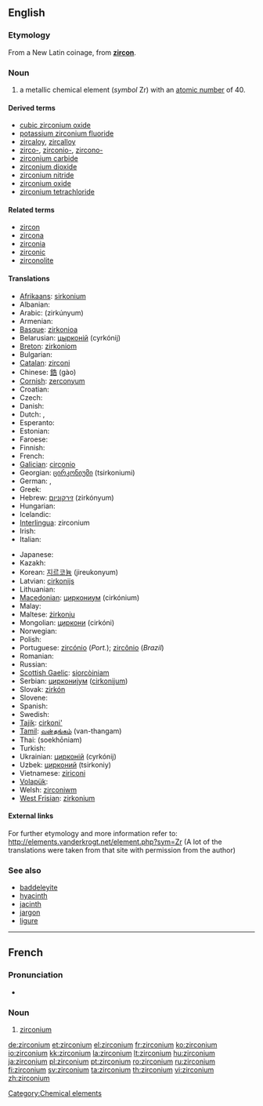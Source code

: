 ==English==
{{elements|Zr|yttrium|Y|niobium|Nb}}

===Etymology===
From a New Latin coinage, from '''[[zircon]]'''.

===Noun===
{{en-noun|-}}
{{wikipedia}}

# a metallic chemical element (''symbol'' Zr) with an [[atomic number]] of 40.

====Derived terms====
* [[cubic zirconium oxide]]
* [[potassium zirconium fluoride]]
* [[zircaloy]], [[zircalloy]]
* [[zirco-]], [[zirconio-]], [[zircono-]]
* [[zirconium carbide]]
* [[zirconium dioxide]]
* [[zirconium nitride]]
* [[zirconium oxide]]
* [[zirconium tetrachloride]]

====Related terms====
* [[zircon]]
* [[zircona]]
* [[zirconia]]
* [[zirconic]]
* [[zirconolite]]

====Translations====
{{trans-top|chemical element}}
* [[Afrikaans]]: [[sirkonium]]
* Albanian: {{t-|sq|zirkonium|xs=Albanian}}
* Arabic: {{Arab|[[زيركونيوم]]}} (zirkúnyum) {{m}}
* Armenian: {{t|hy|ցիրկոնիում|tr=cʿirkonium}}
* [[Basque]]: [[zirkonioa]]
* Belarusian: [[цырконiй]] (cyrkónij) {{m}}
* [[Breton]]: [[zirkoniom]]
* Bulgarian: {{t-|bg|цирконий|m|tr=cirkónij}}
* [[Catalan]]: [[zirconi]]
* Chinese: [[鋯]] (gào)
* [[Cornish]]: [[zerconyum]]
* Croatian: {{t+|hr|cirkonij}}
* Czech: {{t+|cs|zirkonium}}
* Danish: {{t-|da|zirkonium}}
* Dutch: {{t+|nl|zirkonium|n}}, {{t-|nl|zirkoon|n}}
* Esperanto: {{t+|eo|zirkonio|xs=Esperanto}}
* Estonian: {{t-|et|tsirkoonium}}
* Faroese: {{t|fo|zirkon}}
* Finnish: {{t+|fi|zirkonium}}
* French: {{t+|fr|zirconium|m}}
* [[Galician]]: [[circonio]]
* Georgian: [[ცირკონიუმი]] (tsirkoniumi)
* German: {{t+|de|Zirkon|n}}, {{t+|de|Zirkonium|n}}
* Greek: {{t+|el|ζιρκόνιο|n|tr=zirkónio}}
* Hebrew: [[זירקוניום]] (zirkónyum)
* Hungarian: {{t+|hu|cirkónium}}
* Icelandic: {{t+|is|sirkon}}
* [[Interlingua]]: zirconium
* Irish: {{t+|ga|siorcóiniam|xs=Irish}}
* Italian: {{t+|it|zirconio|m}}
{{trans-mid}}
* Japanese: {{t+|ja|ジルコニウム|tr=jirukoniumu}}
* Kazakh: {{t-|kk|цирконий|tr=cirkoniy|sc=Cyrl|xs=Kazakh}}
* Korean: [[지르코늄]] (jireukonyum)
* Latvian: [[cirkonijs]]
* Lithuanian: {{t+|lt|cirkonis|xs=Lithuanian}}
* [[Macedonian]]: [[циркониум]] (cirkónium) {{m}}
* Malay: {{t-|ms|zirkonium|xs=Malay}}
* Maltese: [[żirkonju]]
* Mongolian: [[циркони]] (cirkóni)
* Norwegian: {{t-|no|zirkonium}}
* Polish: {{t+|pl|cyrkon|m}}
* Portuguese: [[zircónio]] (''Port.''); [[zircônio]] (''Brazil'') {{m}}
* Romanian: {{t+|ro|zirconiu|n}}
* Russian: {{t+|ru|цирконий|m|tr=cirkónij}}
* [[Scottish Gaelic]]: [[siorcòiniam]]
* Serbian: [[циркониjум]] ([[cirkonijum]]) {{m}}
* Slovak: [[zirkón]]
* Slovene: {{t+|sl|cirkonij}}
* Spanish: {{t+|es|circonio|m}}
* Swedish: {{t+|sv|zirkonium|n}}
* [[Tajik]]: [[cirkoni']]
* [[Tamil]]: [[வன்தங்கம்]] (van-thangam)
* Thai: {{Thai|[[เซอร์โคเนียม]]}} (soekhōniam)
* Turkish: {{t+|tr|zirkonyum}}
* Ukrainian: [[цирконiй]] (cyrkónij) {{m}}
* Uzbek: [[цирконий]] (tsirkoniy)
* Vietnamese: [[ziriconi]]
* [[Volapük]]: {{t|vo|zirkonin}}
* Welsh: [[zirconiwm]]
* [[West Frisian]]: [[zirkonium]]
{{trans-bottom}}

====External links====
For further etymology and more information refer to:
http://elements.vanderkrogt.net/element.php?sym=Zr
(A lot of the translations were taken from that site with permission from the author)

===See also===
* [[baddeleyite]]
* [[hyacinth]]
* [[jacinth]]
* [[jargon]]
* [[ligure]]

[[Category:Chemical elements]]
----
==French==
{{wikipedia|lang=fr}}

===Pronunciation===
* {{IPA|lang=fr| /ziʁ.kɔ.njɔm/ }}

===Noun===
{{fr-noun-unc|m}}

# {{element|lang=fr}} [[#English|zirconium]]

[[de:zirconium]]
[[et:zirconium]]
[[el:zirconium]]
[[fr:zirconium]]
[[ko:zirconium]]
[[io:zirconium]]
[[kk:zirconium]]
[[la:zirconium]]
[[lt:zirconium]]
[[hu:zirconium]]
[[ja:zirconium]]
[[pl:zirconium]]
[[pt:zirconium]]
[[ro:zirconium]]
[[ru:zirconium]]
[[fi:zirconium]]
[[sv:zirconium]]
[[ta:zirconium]]
[[th:zirconium]]
[[vi:zirconium]]
[[zh:zirconium]]